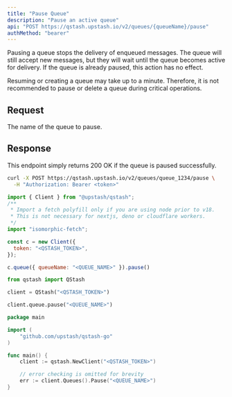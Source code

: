 ```yaml
---
title: "Pause Queue"
description: "Pause an active queue"
api: "POST https://qstash.upstash.io/v2/queues/{queueName}/pause"
authMethod: "bearer"
---
```


Pausing a queue stops the delivery of enqueued messages. 
The queue will still accept new messages, but they will wait until the queue becomes active for delivery. 
If the queue is already paused, this action has no effect.

<Warning>
Resuming or creating a queue may take up to a minute. 
Therefore, it is not recommended to pause or delete a queue during critical operations.
</Warning>

## Request

<ParamField path="queueName" type="string" required>
  The name of the queue to pause.
</ParamField>

## Response

This endpoint simply returns 200 OK if the queue is paused successfully.

<RequestExample>

```sh curl
curl -X POST https://qstash.upstash.io/v2/queues/queue_1234/pause \
  -H "Authorization: Bearer <token>"
```

```js Node
import { Client } from "@upstash/qstash";
/**
 * Import a fetch polyfill only if you are using node prior to v18.
 * This is not necessary for nextjs, deno or cloudflare workers.
 */
import "isomorphic-fetch";

const c = new Client({
  token: "<QSTASH_TOKEN>",
});

c.queue({ queueName: "<QUEUE_NAME>" }).pause()
```

```python Python 
from qstash import QStash

client = QStash("<QSTASH_TOKEN>")

client.queue.pause("<QUEUE_NAME>")
```

```go Go
package main

import (
	"github.com/upstash/qstash-go"
)

func main() {
	client := qstash.NewClient("<QSTASH_TOKEN>")

	// error checking is omitted for brevity
	err := client.Queues().Pause("<QUEUE_NAME>")
}
```

</RequestExample>
